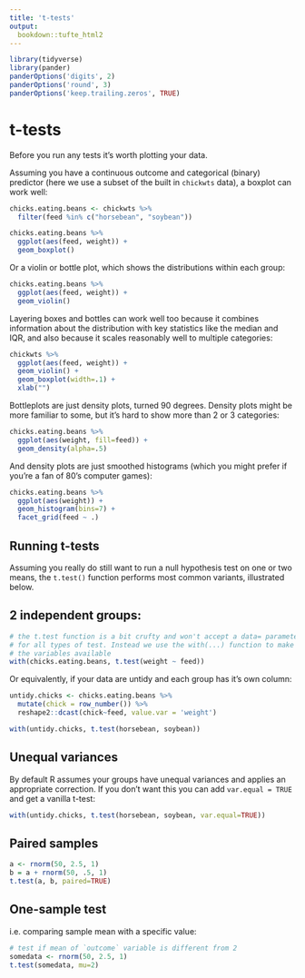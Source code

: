 ```yaml
---
title: 't-tests'
output:
  bookdown::tufte_html2
---
```


```r
library(tidyverse)
library(pander)
panderOptions('digits', 2)
panderOptions('round', 3)
panderOptions('keep.trailing.zeros', TRUE)
```



# t-tests

Before you run any tests it's worth plotting your data. 

Assuming you have a continuous outcome and categorical (binary) predictor (here we use a subset of the built in `chickwts` data), a boxplot can work well:

```r
chicks.eating.beans <- chickwts %>% 
  filter(feed %in% c("horsebean", "soybean"))

chicks.eating.beans %>% 
  ggplot(aes(feed, weight)) +
  geom_boxplot()
```

Or a violin or bottle plot, which shows the distributions within each group:

```r
chicks.eating.beans %>% 
  ggplot(aes(feed, weight)) +
  geom_violin()
```


Layering boxes and bottles can work well too because it combines information about the distribution with key statistics like the median and IQR, and also because it scales reasonably well to multiple categories:


```r
chickwts %>% 
  ggplot(aes(feed, weight)) +
  geom_violin() +
  geom_boxplot(width=.1) + 
  xlab("")
```


Bottleplots are just density plots, turned 90 degrees. Density plots might be more familiar to some, but it's hard to show more than 2 or 3 categories:

```r
chicks.eating.beans %>% 
  ggplot(aes(weight, fill=feed)) +
  geom_density(alpha=.5)
```



And density plots are just smoothed histograms (which you might prefer if you're a fan of 80's computer games):

```r
chicks.eating.beans %>% 
  ggplot(aes(weight)) +
  geom_histogram(bins=7) + 
  facet_grid(feed ~ .)
```



## Running t-tests

Assuming you really do still want to run a null hypothesis test on one or two means, the `t.test()` function performs most common variants, illustrated below.


## 2 independent groups:

```r
# the t.test function is a bit crufty and won't accept a data= parameter
# for all types of test. Instead we use the with(...) function to make
# the variables available
with(chicks.eating.beans, t.test(weight ~ feed))
```


Or equivalently, if your data are untidy and each group has it's own column:

```r
untidy.chicks <- chicks.eating.beans %>% 
  mutate(chick = row_number()) %>% 
  reshape2::dcast(chick~feed, value.var = 'weight')

with(untidy.chicks, t.test(horsebean, soybean))
```


## Unequal variances

By default R assumes your groups have unequal variances and applies an appropriate correction. If you don't want this you can add `var.equal = TRUE` and get a vanilla t-test:

```r
with(untidy.chicks, t.test(horsebean, soybean, var.equal=TRUE))
```


## Paired samples

```r
a <- rnorm(50, 2.5, 1)
b = a + rnorm(50, .5, 1)
t.test(a, b, paired=TRUE)
```



## One-sample test 

i.e. comparing sample mean with a specific value:

```r
# test if mean of `outcome` variable is different from 2
somedata <- rnorm(50, 2.5, 1)
t.test(somedata, mu=2)
```

